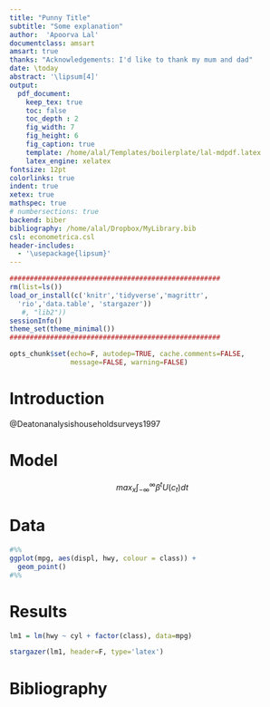 ```yaml
---
title: "Punny Title"
subtitle: "Some explanation"
author:  'Apoorva Lal'
documentclass: amsart
amsart: true
thanks: "Acknowledgements: I'd like to thank my mum and dad"
date: \today
abstract: '\lipsum[4]'
output:
  pdf_document:
    keep_tex: true
    toc: false
    toc_depth : 2
    fig_width: 7
    fig_height: 6
    fig_caption: true
    template: /home/alal/Templates/boilerplate/lal-mdpdf.latex
    latex_engine: xelatex
fontsize: 12pt
colorlinks: true
indent: true
xetex: true
mathspec: true
# numbersections: true
backend: biber
bibliography: /home/alal/Dropbox/MyLibrary.bib
csl: econometrica.csl
header-includes:
  - '\usepackage{lipsum}'
---
```



```r
####################################################
rm(list=ls())
load_or_install(c('knitr','tidyverse','magrittr',
  'rio','data.table', 'stargazer'))
   #, "lib2"))
sessionInfo()
theme_set(theme_minimal())
####################################################

opts_chunk$set(echo=F, autodep=TRUE, cache.comments=FALSE,
               message=FALSE, warning=FALSE)

```

# Introduction

@Deatonanalysishouseholdsurveys1997

# Model

$$
max_{x} \int_{-\infty}^{\infty} \beta^t U(c_t) dt
$$

# Data

```r
#%%
ggplot(mpg, aes(displ, hwy, colour = class)) +
  geom_point()
#%%
```

# Results

```r
lm1 = lm(hwy ~ cyl + factor(class), data=mpg)
```

```r
stargazer(lm1, header=F, type='latex')
```

\newpage

# Bibliography
